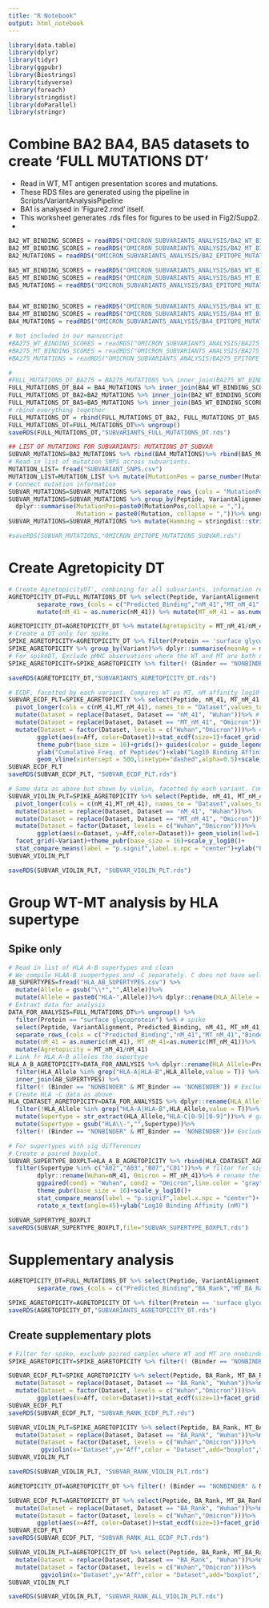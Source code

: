 ```yaml
---
title: "R Notebook"
output: html_notebook
---
```


```r
library(data.table)
library(dplyr)
library(tidyr)
library(ggpubr)
library(Biostrings)
library(tidyverse)
library(foreach)
library(stringdist)
library(doParallel)
library(stringr)

```

# Combine BA2 BA4, BA5 datasets to create 'FULL MUTATIONS DT'
- Read in WT, MT antigen presentation scores and mutations.
- These RDS files are generated using the pipeline in Scripts/VariantAnalysisPipeline
- BA1 is analysed in 'Figure2.rmd' itself.
- This worksheet generates .rds files for figures to be used in Fig2/Supp2.
-
```r

BA2_WT_BINDING_SCORES = readRDS("OMICRON_SUBVARIANTS_ANALYSIS/BA2_WT_BINDING_SCORES_NETMHCPAN.rds")%>% mutate(Variant = "BA2")
BA2_MT_BINDING_SCORES = readRDS("OMICRON_SUBVARIANTS_ANALYSIS/BA2_MT_BINDING_SCORES_NETMHCPAN.rds")%>% mutate(Variant = "BA2")
BA2_MUTATIONS = readRDS("OMICRON_SUBVARIANTS_ANALYSIS/BA2_EPITOPE_MUTATIONS.rds")%>% mutate(Variant = "BA2")

BA5_WT_BINDING_SCORES = readRDS("OMICRON_SUBVARIANTS_ANALYSIS/BA5_WT_BINDING_SCORES_NETMHCPAN.rds")%>% mutate(Variant = "BA5")
BA5_MT_BINDING_SCORES = readRDS("OMICRON_SUBVARIANTS_ANALYSIS/BA5_MT_BINDING_SCORES_NETMHCPAN.rds")%>% mutate(Variant = "BA5")
BA5_MUTATIONS = readRDS("OMICRON_SUBVARIANTS_ANALYSIS/BA5_EPITOPE_MUTATIONS.rds") %>% mutate(Variant = "BA5")


BA4_WT_BINDING_SCORES = readRDS("OMICRON_SUBVARIANTS_ANALYSIS/BA4_WT_BINDING_SCORES_NETMHCPAN.rds")%>% mutate(Variant = "BA4")
BA4_MT_BINDING_SCORES = readRDS("OMICRON_SUBVARIANTS_ANALYSIS/BA4_MT_BINDING_SCORES_NETMHCPAN.rds")%>% mutate(Variant = "BA4")
BA4_MUTATIONS = readRDS("OMICRON_SUBVARIANTS_ANALYSIS/BA4_EPITOPE_MUTATIONS.rds") %>% mutate(Variant = "BA4")

# Not included in our manuscript
#BA275_WT_BINDING_SCORES = readRDS("OMICRON_SUBVARIANTS_ANALYSIS/BA275_WT_BINDING_SCORES_NETMHCPAN.rds")%>% mutate(Variant = "BA2_75")
#BA275_MT_BINDING_SCORES = readRDS("OMICRON_SUBVARIANTS_ANALYSIS/BA275_MT_BINDING_SCORES_NETMHCPAN.rds")%>% mutate(Variant = "BA2_75")
#BA275_MUTATIONS = readRDS("OMICRON_SUBVARIANTS_ANALYSIS/BA275_EPITOPE_MUTATIONS.rds") %>% mutate(Variant = "BA2_75")

#
#FULL_MUTATIONS_DT_BA275 = BA275_MUTATIONS %>% inner_join(BA275_WT_BINDING_SCORES) %>% inner_join(BA275_MT_BINDING_SCORES)
FULL_MUTATIONS_DT_BA4 = BA4_MUTATIONS %>% inner_join(BA4_WT_BINDING_SCORES) %>% inner_join(BA4_MT_BINDING_SCORES)
FULL_MUTATIONS_DT_BA2=BA2_MUTATIONS %>% inner_join(BA2_WT_BINDING_SCORES) %>% inner_join(BA2_MT_BINDING_SCORES)
FULL_MUTATIONS_DT_BA5=BA5_MUTATIONS %>% inner_join(BA5_WT_BINDING_SCORES) %>% inner_join(BA5_MT_BINDING_SCORES)
# rbind everything together
FULL_MUTATIONS_DT = rbind(FULL_MUTATIONS_DT_BA2, FULL_MUTATIONS_DT_BA5, FULL_MUTATIONS_DT_BA4)
FULL_MUTATIONS_DT=FULL_MUTATIONS_DT%>% ungroup()
saveRDS(FULL_MUTATIONS_DT,"SUBVARIANTS_FULL_MUTATIONS_DT.rds")

## LIST OF MUTATIONS FOR SUBVARIANTS: MUTATIONS_DT_SUBVAR
SUBVAR_MUTATIONS=BA2_MUTATIONS %>% rbind(BA4_MUTATIONS)%>% rbind(BA5_MUTATIONS)#%>% rbind(BA275_MUTATIONS)
# Read in list of mutation SNPS across subvariants.
MUTATION_LIST= fread("SUBVARIANT_SNPS.csv")
MUTATION_LIST=MUTATION_LIST %>% mutate(MutationPos = parse_number(Mutation))
# Connect mutation information
SUBVAR_MUTATIONS=SUBVAR_MUTATIONS %>% separate_rows_(cols = "MutationPos",sep=",")%>% mutate(MutationPos =as.numeric(MutationPos)) %>% left_join(MUTATION_LIST)
SUBVAR_MUTATIONS=SUBVAR_MUTATIONS %>% group_by(Peptide, VariantAlignment,start_pos,Protein,Variant)%>%
  dplyr::summarise(MutationPos=paste0(MutationPos,collapse = ","),
                   Mutation = paste0(Mutation, collapse = ","))%>% ungroup
SUBVAR_MUTATIONS=SUBVAR_MUTATIONS %>% mutate(Hamming = stringdist::stringdist(Peptide,VariantAlignment,method="hamming"))

#saveRDS(SUBVAR_MUTATIONS,"OMICRON_EPITOPE_MUTATIONS_SUBVAR.rds")

```

# Create Agretopicity DT

```r

# Create AgretopicityDT', combining for all subvariants, information regarding the mutation, binding metrics of WT and MT.N
AGRETOPICITY_DT=FULL_MUTATIONS_DT %>% select(Peptide, VariantAlignment, Protein, Predicted_Binding, nM_41, MT_nM_41,Binder,MT_Binder, Variant) %>%
        separate_rows_(cols = c("Predicted_Binding","nM_41","MT_nM_41","Binder","MT_Binder"),sep=",") %>%
        mutate(nM_41 = as.numeric(nM_41)) %>% mutate(MT_nM_41 = as.numeric(MT_nM_41))

AGRETOPICITY_DT=AGRETOPICITY_DT %>% mutate(Agretopicity = MT_nM_41/nM_41)
# Create a DT only for spike.
SPIKE_AGRETOPICITY=AGRETOPICITY_DT %>% filter(Protein == 'surface glycoprotein') %>% mutate(Length = nchar(Peptide))
SPIKE_AGRETOPICITY %>% group_by(Variant)%>% dplyr::summarise(meanAg = mean(Agretopicity))
# For spikeDT, Exclude pMHC observations where the WT and MT are both nonbinders. I.E, I don't care about MHC where WT and MT are not binders. irrelevant
SPIKE_AGRETOPICITY=SPIKE_AGRETOPICITY %>% filter(! (Binder == "NONBINDER" & MT_Binder == "NONBINDER"))%>% ungroup

saveRDS(AGRETOPICITY_DT,"SUBVARIANTS_AGRETOPICITY_DT.rds")

```


```r

# ECDF, facetted by each variant. Compares WT vs MT, nM affinity log10
SUBVAR_ECDF_PLT=SPIKE_AGRETOPICITY %>% select(Peptide, nM_41, MT_nM_41, Variant)%>% # organise data for ggplot ECDF function
  pivot_longer(cols = c(nM_41,MT_nM_41), names_to = "Dataset",values_to = "Aff")%>%
  mutate(Dataset = replace(Dataset, Dataset == "nM_41", "Wuhan"))%>% # nM41 is WT
  mutate(Dataset = replace(Dataset, Dataset == "MT_nM_41", "Omicron"))%>% # MT is Omicron
  mutate(Dataset = factor(Dataset, levels = c("Wuhan","Omicron")))%>% # deal with factor order
        ggplot(aes(x=Aff, color=Dataset))+stat_ecdf(size=1)+facet_grid(~Variant)+
        theme_pubr(base_size = 16)+grids()+ guides(color = guide_legend(nrow = 2))+
        ylab("Cumulative Freq. of Peptides")+xlab("Log10 Binding Affinity\n(nM)")+
        geom_vline(xintercept = 500,linetype="dashed",alpha=0.5)+scale_x_log10() # log10 scale
SUBVAR_ECDF_PLT
saveRDS(SUBVAR_ECDF_PLT, "SUBVAR_ECDF_PLT.rds")

# Same data as above but shown by violin, facetted by each variant. Compares WT vs MT, nM affinity log10
SUBVAR_VIOLIN_PLT=SPIKE_AGRETOPICITY %>% select(Peptide, nM_41, MT_nM_41, Variant)%>%
  pivot_longer(cols = c(nM_41,MT_nM_41), names_to = "Dataset",values_to = "Aff") %>%
  mutate(Dataset = replace(Dataset, Dataset == "nM_41", "Wuhan"))%>%
  mutate(Dataset = replace(Dataset, Dataset == "MT_nM_41", "Omicron"))%>%
  mutate(Dataset = factor(Dataset, levels = c("Wuhan","Omicron")))%>%
        ggplot(aes(x=Dataset, y=Aff,color=Dataset))+ geom_violin(lwd=1.0)+ geom_boxplot(width=0.15)+
  facet_grid(~Variant)+theme_pubr(base_size = 16)+scale_y_log10()+
  stat_compare_means(label = "p.signif",label.x.npc = "center")+ylab("Log10 Binding Affinity\n(nM)")
SUBVAR_VIOLIN_PLT

saveRDS(SUBVAR_VIOLIN_PLT, "SUBVAR_VIOLIN_PLT.rds")


```

# Group WT-MT analysis by HLA supertype
## Spike only

```r
# Read in list of HLA A-B supertypes and clean
# We compile HLAA-B suopertypes and -C separately. C does not have well defined supertypes, so for the supertype we use just the prefix i.e HLA-C01, or C02 etc.
AB_SUPERTYPES=fread("HLA_AB_SUPERTYPES.csv") %>%
  mutate(Allele = gsub("\\*","",Allele))%>%
  mutate(Allele = paste0("HLA-",Allele))%>% dplyr::rename(HLA_Allele = Allele)
# Extraxt data for analysis
DATA_FOR_ANALYSIS=FULL_MUTATIONS_DT%>% ungroup() %>%
  filter(Protein == "surface glycoprotein") %>% # spike
  select(Peptide, VariantAlignment, Predicted_Binding, nM_41, MT_nM_41, Binder,MT_Binder,Variant) %>% # rows needed
  separate_rows_(cols = c("Predicted_Binding","nM_41","MT_nM_41","Binder","MT_Binder"),sep=",")%>%
  mutate(nM_41 = as.numeric(nM_41), MT_nM_41=as.numeric(MT_nM_41))%>%
  mutate(Agretopicity = MT_nM_41/nM_41)
# Link fr HLA A-B alleles the supertype
HLA_A_B_AGRETOPICITY=DATA_FOR_ANALYSIS %>% dplyr::rename(HLA_Allele=Predicted_Binding)%>%
  filter(HLA_Allele %in% grep("HLA-A|HLA-B",HLA_Allele,value = T)) %>%
  inner_join(AB_SUPERTYPES) %>%
  filter(! (Binder == "NONBINDER" & MT_Binder == 'NONBINDER')) # Exclude pMHC where WT and MT peptide do not bind. Irrelevant [see methods]
# Create HLA -C data as above
HLA_CDATASET_AGRETOPICITY=DATA_FOR_ANALYSIS %>% dplyr::rename(HLA_Allele=Predicted_Binding)%>%
  filter(!HLA_Allele %in% grep("HLA-A|HLA-B",HLA_Allele,value = T))%>%  # filter only HLA-C
  mutate(Supertype = str_extract(HLA_Allele,"HLA-C[0-9][0-9]"))%>% # grep the prefix
  mutate(Supertype = gsub("HLA\\-","",Supertype))%>%
  filter(! (Binder == "NONBINDER" & MT_Binder == 'NONBINDER'))# Exclude pMHC where WT and MT peptide do not bind. Irrelevant [see methods]

```



```r
# For supertypes with sig differences
# Create a paired boxplot.
SUBVAR_SUPERTYPE_BOXPLT=HLA_A_B_AGRETOPICITY %>% rbind(HLA_CDATASET_AGRETOPICITY)%>% # combine HLA A, B, C observations
  filter(Supertype %in% c("A02","A03","B07","C01"))%>% # filter for significant alleles/alleles of interest
        dplyr::rename(Wuhan=nM_41, Omicron = MT_nM_41)%>% # rename the colums
        ggpaired(cond1 = "Wuhan", cond2 = "Omicron",line.color = "gray")+facet_wrap(Variant~Supertype)+
        theme_pubr(base_size = 16)+scale_y_log10()+
        stat_compare_means(label = "p.signif",label.x.npc = "center")+
        rotate_x_text(angle=45)+ylab("Log10 Binding Affinity (nM)")

SUBVAR_SUPERTYPE_BOXPLT
saveRDS(SUBVAR_SUPERTYPE_BOXPLT,file="SUBVAR_SUPERTYPE_BOXPLT.rds")

```

# Supplementary analysis


```r

AGRETOPICITY_DT=FULL_MUTATIONS_DT %>% select(Peptide, VariantAlignment, Protein, Predicted_Binding, BA_Rank,MT_BA_Rank,Binder,MT_Binder, Variant) %>%
        separate_rows_(cols = c("Predicted_Binding","BA_Rank","MT_BA_Rank","Binder","MT_Binder"),sep=",") %>% mutate(BA_Rank = as.numeric(BA_Rank)) %>% mutate(MT_BA_Rank = as.numeric(MT_BA_Rank))

SPIKE_AGRETOPICITY=AGRETOPICITY_DT %>% filter(Protein == 'surface glycoprotein') %>% mutate(Length = nchar(Peptide))
saveRDS(AGRETOPICITY_DT,"SUBVARIANTS_AGRETOPICITY_DT.rds")

```

## Create supplementary plots

```r
# Filter for spike, exclude paired samples where WT and MT are nnobinders
SPIKE_AGRETOPICITY=SPIKE_AGRETOPICITY %>% filter(! (Binder == "NONBINDER" & MT_Binder == "NONBINDER"))%>% ungroup

SUBVAR_ECDF_PLT=SPIKE_AGRETOPICITY %>% select(Peptide, BA_Rank, MT_BA_Rank, Variant)%>% pivot_longer(cols = c(BA_Rank,MT_BA_Rank), names_to = "Dataset",values_to = "Aff")%>%
  mutate(Dataset = replace(Dataset, Dataset == "BA_Rank", "Wuhan"))%>%mutate(Dataset = replace(Dataset, Dataset == "MT_BA_Rank", "Omicron"))%>%
  mutate(Dataset = factor(Dataset, levels = c("Wuhan","Omicron")))%>%
        ggplot(aes(x=Aff, color=Dataset))+stat_ecdf(size=1)+facet_grid(~Variant)+theme_pubr(base_size = 16)+grids()+ guides(color = guide_legend(nrow = 2))+ylab("Cumulative Freq. of Peptides")+xlab("Log10 Binding Affinity\n(nM)")+geom_vline(xintercept = 2,linetype="dashed",alpha=0.5)+scale_x_log10()
SUBVAR_ECDF_PLT
saveRDS(SUBVAR_ECDF_PLT, "SUBVAR_RANK_ECDF_PLT.rds")

SUBVAR_VIOLIN_PLT=SPIKE_AGRETOPICITY %>% select(Peptide, BA_Rank, MT_BA_Rank, Variant)%>% pivot_longer(cols = c(BA_Rank,MT_BA_Rank), names_to = "Dataset",values_to = "Aff") %>%
  mutate(Dataset = replace(Dataset, Dataset == "BA_Rank", "Wuhan"))%>%mutate(Dataset = replace(Dataset, Dataset == "MT_BA_Rank", "Omicron"))%>%
  mutate(Dataset = factor(Dataset, levels = c("Wuhan","Omicron")))%>%
         ggviolin(x="Dataset",y="Aff",color = "Dataset",add="boxplot",trim=TRUE)+facet_grid(~Variant)+theme_pubr(base_size = 16)+scale_y_log10()+stat_compare_means(label = "p.signif",label.x.npc = "center")+ylab("Binding Affinity\n(Rank)")
SUBVAR_VIOLIN_PLT

saveRDS(SUBVAR_VIOLIN_PLT, "SUBVAR_RANK_VIOLIN_PLT.rds")


```




```r
AGRETOPICITY_DT=AGRETOPICITY_DT %>% filter(! (Binder == "NONBINDER" & MT_Binder == "NONBINDER"))%>% ungroup

SUBVAR_ECDF_PLT=AGRETOPICITY_DT %>% select(Peptide, BA_Rank, MT_BA_Rank, Variant)%>% pivot_longer(cols = c(BA_Rank,MT_BA_Rank), names_to = "Dataset",values_to = "Aff")%>%
  mutate(Dataset = replace(Dataset, Dataset == "BA_Rank", "Wuhan"))%>%mutate(Dataset = replace(Dataset, Dataset == "MT_BA_Rank", "Omicron"))%>%
  mutate(Dataset = factor(Dataset, levels = c("Wuhan","Omicron")))%>%
        ggplot(aes(x=Aff, color=Dataset))+stat_ecdf(size=1)+facet_grid(~Variant)+theme_pubr(base_size = 16)+grids()+ guides(color = guide_legend(nrow = 2))+ylab("Cumulative Freq. of Peptides")+xlab("Log10 Binding Affinity\n(Rank)")+geom_vline(xintercept = 2,linetype="dashed",alpha=0.5)+scale_x_log10()
SUBVAR_ECDF_PLT
saveRDS(SUBVAR_ECDF_PLT, "SUBVAR_RANK_ALL_ECDF_PLT.rds")

SUBVAR_VIOLIN_PLT=AGRETOPICITY_DT %>% select(Peptide, BA_Rank, MT_BA_Rank, Variant)%>% pivot_longer(cols = c(BA_Rank,MT_BA_Rank), names_to = "Dataset",values_to = "Aff") %>%
  mutate(Dataset = replace(Dataset, Dataset == "BA_Rank", "Wuhan"))%>%mutate(Dataset = replace(Dataset, Dataset == "MT_BA_Rank", "Omicron"))%>%
  mutate(Dataset = factor(Dataset, levels = c("Wuhan","Omicron")))%>%
         ggviolin(x="Dataset",y="Aff",color = "Dataset",add="boxplot",trim=TRUE)+facet_grid(~Variant)+theme_pubr(base_size = 16)+scale_y_log10()+stat_compare_means(label = "p.signif",label.x.npc = "center")+ylab("Binding Affinity\n(Rank)")
SUBVAR_VIOLIN_PLT

saveRDS(SUBVAR_VIOLIN_PLT, "SUBVAR_RANK_ALL_VIOLIN_PLT.rds")


```
















